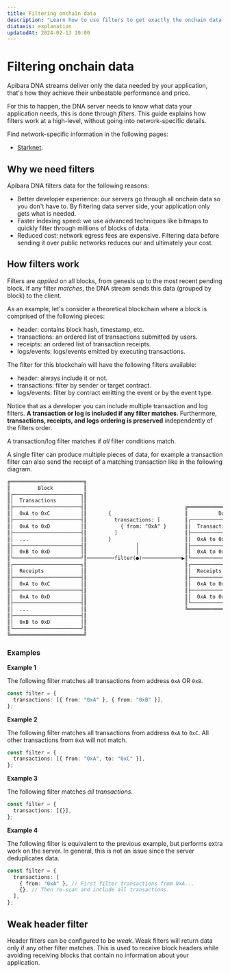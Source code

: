 ```yaml
---
title: Filtering onchain data
description: "Learn how to use filters to get exactly the onchain data you need."
diataxis: explanation
updatedAt: 2024-02-13 10:00
---
```


# Filtering onchain data

Apibara DNA streams deliver only the data needed by your application, that's
how they achieve their unbeatable performance and price.

For this to happen, the DNA server needs to know what data your application needs,
this is done through _filters_. This guide explains how filters work at a high-level,
without going into network-specific details.

Find network-specific information in the following pages:

- [Starknet](/docs/networks/starknet/filter).

## Why we need filters

Apibara DNA filters data for the following reasons:

- Better developer experience: our servers go through all onchain data so you
  don't have to. By filtering data server side, your application only gets what
  is needed.
- Faster indexing speed: we use advanced techniques like bitmaps to quickly
  filter through millions of blocks of data.
- Reduced cost: network egress fees are expensive. Filtering data before
  sending it over public networks reduces our and ultimately your cost.

## How filters work

Filters are _applied_ on all blocks, from genesis up to the most recent pending
block. If any filter _matches_, the DNA stream sends this data (grouped by
block) to the client.

As an example, let's consider a theoretical blockchain where a block is
comprised of the following pieces:

- header: contains block hash, timestamp, etc.
- transactions: an ordered list of transactions submitted by users.
- receipts: an ordered list of transaction receipts.
- logs/events: logs/events emitted by executing transactions.

The filter for this blockchain will have the following filters available:

- header: always include it or not.
- transactions: filter by sender or target contract.
- logs/events: filter by contract emitting the event or by the event type.

Notice that as a developer you can include multiple transaction and log filters.
**A transaction or log is included if any filter matches**. Furthermore,
**transactions, receipts, and logs ordering is preserved** independently of the filters
order.

A transaction/log filter matches if _all_ filter conditions match.

A single filter can produce multiple pieces of data, for example a transaction filter
can also send the receipt of a matching transaction like in the following diagram.

```txt
╔════════════════════════╗
║         Block          ║
║┌──────────────────────┐║
║│  Transactions        │║
║├──────────────────────┤║                                ╔════════════════════════╗
║│  0xA to 0xC          │║       {                        ║          Data          ║
║├──────────────────────┤║         transactions: [        ║┌──────────────────────┐║
║│  0xA to 0xD          │║           { from: "0xA" }      ║│  Transactions        │║
║├──────────────────────┤║         ]                      ║├──────────────────────┤║
║│  ...                 │║       }                        ║│  0xA to 0xC          │║
║├──────────────────────┤║                │               ║├──────────────────────┤║
║│  0xB to 0xD          │║                │               ║│  0xA to 0xD          │║
║└──────────────────────┘║─────────filter(●)─────────────▶️║└──────────────────────┘║
║┌──────────────────────┐║                                ║┌──────────────────────┐║
║│  Receipts            │║                                ║│  Receipts            │║
║├──────────────────────┤║                                ║├──────────────────────┤║
║│  0xA to 0xC          │║                                ║│  0xA to 0xC          │║
║├──────────────────────┤║                                ║├──────────────────────┤║
║│  0xA to 0xD          │║                                ║│  0xA to 0xD          │║
║├──────────────────────┤║                                ║└──────────────────────┘║
║│  ...                 │║                                ╚════════════════════════╝
║├──────────────────────┤║
║│  0xB to 0xD          │║
║└──────────────────────┘║
╚════════════════════════╝
```

### Examples

**Example 1**

The following filter matches all transactions from address `0xA` OR `0xB`.

```ts
const filter = {
  transactions: [{ from: "0xA" }, { from: "0xB" }],
};
```

**Example 2**

The following filter matches all transactions from address `0xA` to `0xC`.
All other transactions from `0xA` will not match.

```ts
const filter = {
  transactions: [{ from: "0xA", to: "0xC" }],
};
```

**Example 3**

The following filter matches _all transactions_.

```ts
const filter = {
  transactions: [{}],
};
```

**Example 4**

The following filter is equivalent to the previous example, but performs extra
work on the server. In general, this is not an issue since the server
deduplicates data.

```ts
const filter = {
  transactions: [
    { from: "0xA" }, // First filter transactions from 0xA...
    {}, // Then re-scan and include all transactions.
  ],
};
```

## Weak header filter

Header filters can be configured to be _weak_. Weak filters will return data
only if any other filter matches.
This is used to receive block headers while avoiding receiving blocks that
contain no information about your application.
